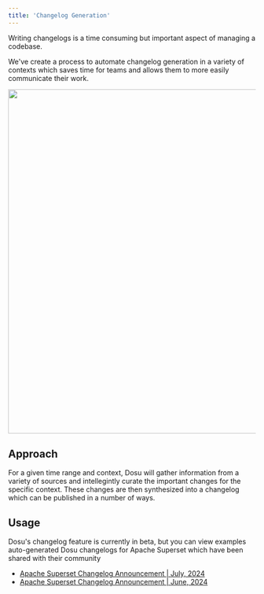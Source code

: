 ```yaml
---
title: 'Changelog Generation' 
---
```


Writing changelogs is a time consuming but important aspect of managing a codebase.

We've create a process to automate changelog generation in a variety of contexts which saves time for teams and 
allows them to more easily communicate their work.

<img width="700" src="/images/changelog-1.png" />


## Approach
For a given time range and context, Dosu will gather information from a variety of sources and intellegintly curate the important changes 
for the specific context. These changes are then synthesized into a changelog which can be published in a number of ways.

## Usage
Dosu's changelog feature is currently in beta, but you can view examples auto-generated Dosu changelogs for Apache Superset which have been shared with their community
- [Apache Superset Changelog Announcement | July, 2024](https://apache-superset.slack.com/archives/C7G8CG0LR/p1722548849387239)
- [Apache Superset Changelog Announcement | June, 2024](https://apache-superset.slack.com/archives/C7G8CG0LR/p1720045922995709)
